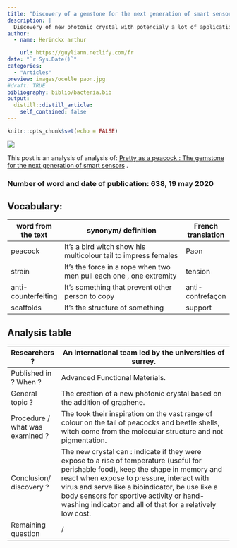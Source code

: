 ```yaml
---
title: "Discovery of a gemstone for the next generation of smart sensors"
description: |
  Discovery of new photonic crystal with potencialy a lot of applications in our current life.
author:
  - name: Herinckx arthur

    url: https://guyliann.netlify.com/fr
date: "`r Sys.Date()`"
categories:
  - "Articles"
preview: images/ocelle paon.jpg
#draft: TRUE
bibliography: biblio/bacteria.bib
output:
  distill::distill_article:
    self_contained: false
---
```


```r
knitr::opts_chunk$set(echo = FALSE)
```


![](images/graphene.jpg)

This post is an analysis of analysis of: [Pretty as a peacock : The gemstone for the next generation of smart sensors](https://www.surrey.ac.uk/news/pretty-peacock-gemstone-next-generation-smart-sensors) . 

### Number of word and date of publication: 638, 19 may 2020

## Vocabulary: 
| word from the text   | synonym/ definition                                                  | French translation |
| -------------------- | -------------------------------------------------------------------- | ------------------ |
| peacock              | It’s a bird witch show his multicolour tail to impress females       | Paon               |
| strain               | It’s the force in a rope when two men pull each one , one extremity  | tension            |
| anti-counterfeiting  | It’s something that prevent other person to copy                     | anti-contrefaçon   |
| scaffolds            | It’s the structure of something                                      | support            |

## Analysis table

| Researchers ?                | An international team led by the universities of surrey.                                                                                                                                                                                                                                                                                        |
| ---------------------------- | ---------------------------------------------------------------------------------------------------------------------------------------------------------------------------------------------------------------------------------------------------------------------------------------------------------------------------------------------- |
| Published in ? When ?        | Advanced Functional Materials.                                                                                                                                                                                                                                                                                                                  |
| General topic ?                | The creation of a new photonic crystal based on the addition of graphene.                                                                                                                                                                                                                                                                       |
| Procedure / what was examined ? | The took their inspiration on the vast range of colour on the tail of peacocks and beetle shells, witch come from the molecular structure and not pigmentation.                                                                                                                                                                                 |
| Conclusion/ discovery ?        | The new crystal can : indicate if they were expose to a rise of temperature (useful for perishable food), keep the shape in memory and react when expose to pressure, interact with virus and serve like a bioindicator, be use like a body sensors for sportive activity or hand-washing indicator and all of that for a relatively low cost. |
| Remaining question           | /                                                                                                                                                                                                                                                                                                                                              |
